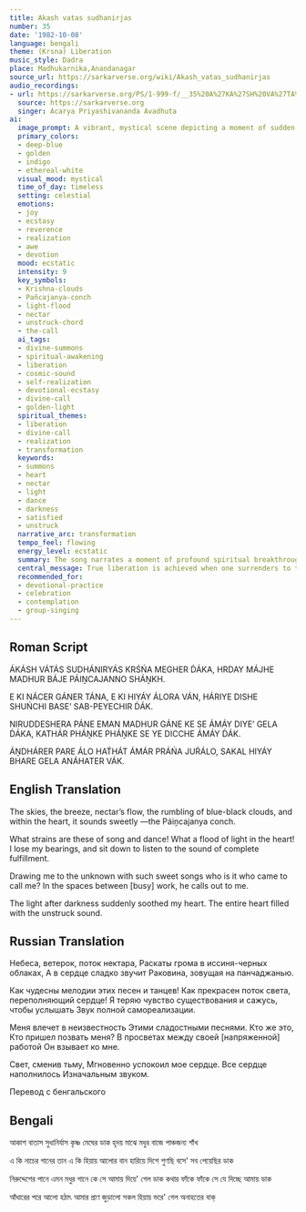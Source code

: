 ```yaml
---
title: Akash vatas sudhanirjas
number: 35
date: '1982-10-08'
language: bengali
theme: (Krsna) Liberation
music_style: Dadra
place: Madhukarnika,Anandanagar
source_url: https://sarkarverse.org/wiki/Akash_vatas_sudhanirjas
audio_recordings:
- url: https://sarkarverse.org/PS/1-999-f/__35%20A%27KA%27SH%20VA%27TA%27S%20SUDHA%27%20NIRYA%27S.mp3
  source: https://sarkarverse.org
  singer: Acarya Priyashivananda Avadhuta
ai:
  image_prompt: A vibrant, mystical scene depicting a moment of sudden spiritual realization. A single figure sits contemplatively against a backdrop of swirling deep-indigo 'Krishna clouds.' Brilliant, ethereal golden light breaks through the clouds like a sudden flood, illuminating the seeker and surrounding atmosphere with 'nectar's essence.' A stylized, resonating Pañcajanya conch shell is visualized in the celestial sky, emitting waves of sound and light that manifest as the 'unstruck chord divine.' Cinematic lighting, high detail, devotional art style.
  primary_colors:
  - deep-blue
  - golden
  - indigo
  - ethereal-white
  visual_mood: mystical
  time_of_day: timeless
  setting: celestial
  emotions:
  - joy
  - ecstasy
  - reverence
  - realization
  - awe
  - devotion
  mood: ecstatic
  intensity: 9
  key_symbols:
  - Krishna-clouds
  - Pañcajanya-conch
  - light-flood
  - nectar
  - unstruck-chord
  - the-call
  ai_tags:
  - divine-summons
  - spiritual-awakening
  - liberation
  - cosmic-sound
  - self-realization
  - devotional-ecstasy
  - divine-call
  - golden-light
  spiritual_themes:
  - liberation
  - divine-call
  - realization
  - transformation
  keywords:
  - summons
  - heart
  - nectar
  - light
  - dance
  - darkness
  - satisfied
  - unstruck
  narrative_arc: transformation
  tempo_feel: flowing
  energy_level: ecstatic
  summary: The song narrates a moment of profound spiritual breakthrough where the seeker, initially lost in darkness, suddenly hears the irresistible 'call' of the Divine (symbolized by the Pañcajanya conch from the dark clouds). This summons brings an overwhelming flood of light and joy, symbolizing complete liberation and the realization that 'everything has been attained,' filling the entire being with the sound of the unstruck chord (Anahata Nada).
  central_message: True liberation is achieved when one surrenders to the sweet, persistent call of the Divine, realizing that ultimate fulfillment and light follow the period of spiritual darkness.
  recommended_for:
  - devotional-practice
  - celebration
  - contemplation
  - group-singing
---
```


## Roman Script

ÁKÁSH VÁTÁS SUDHÁNIRYÁS
KRŚŃA MEGHER D́ÁKA,
HRDAY MÁJHE MADHUR BÁJE
PÁIṊCAJANNO SHÁṊKH.

E KI NÁCER GÁNER TÁNA,
E KI HIYÁY ÁLORA VÁN,
HÁRIYE DISHE SHUŃCHI BASE’
SAB-PEYECHIR D́ÁK.

NIRUDDESHERA PÁNE
EMAN MADHUR GÁNE
KE SE ÁMÁY DIYE’ GELA D́ÁKA,
KATHÁR PHÁṊKE PHÁṊKE SE YE
DICCHE ÁMÁY D́ÁK.

ÁṊDHÁRER PARE ÁLO
HAT́HÁT ÁMÁR PRÁŃA JUŔÁLO,
SAKAL HIYÁY BHARE GELA
ANÁHATER VÁK.

## English Translation

The skies, the breeze, nectar’s flow,
the rumbling of blue-black clouds,
and within the heart, it sounds sweetly
—the Páiṋcajanya conch.

What strains are these of song and dance!
What a flood of light in the heart!
I lose my bearings, and sit down to listen
to the sound of complete fulfillment.

Drawing me to the unknown
with such sweet songs
who is it who came to call me?
In the spaces between [busy] work,
he calls out to me.

The light after darkness
suddenly soothed my heart.
The entire heart filled
with the unstruck sound.

## Russian Translation

Небеса, ветерок, поток нектара,
Раскаты грома в иссиня-черных облаках,
А в сердце сладко звучит
Раковина, зовущая на панчаджанью.

Как чудесны мелодии этих песен и танцев!
Как прекрасен поток света, переполняющий сердце!
Я теряю чувство существования и сажусь,
чтобы услышать
Звук полной самореализации.

Меня влечет в неизвестность
Этими сладостными песнями.
Кто же это, Кто пришел позвать меня?
В просветах между своей [напряженной] работой
Он взывает ко мне.

Свет, сменив тьму,
Мгновенно успокоил мое сердце.
Все сердце наполнилось
Изначальным звуком.

Перевод с бенгальского

## Bengali

আকাশ বাতাস সুধানির্যাস 
কৃষ্ণ মেঘের ডাক
হৃদয় মাঝে মধুর বাজে 
পাঞ্চজন্য শাঁখ

এ কি নাচের গানের তান
এ কি হিয়ায় আলোর বান
হারিয়ে দিশে শুণছি বসে' 
সব পেয়েছির ডাক

নিরুদ্দেশের পানে এমন মধুর গানে 
কে সে আমায় দিয়ে' গেল ডাক
কথার ফাঁকে ফাঁকে সে যে 
দিচ্ছে আমায় ডাক

আঁধারের পরে আলো 
হঠাৎ আমার প্রাণ জুড়ালো
সকল হিয়ায় ভরে' গেল 
অনাহতের বাক্‌
